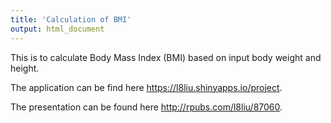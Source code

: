 ```yaml
---
title: 'Calculation of BMI'
output: html_document
---
```


This is to calculate Body Mass Index (BMI) based on input body weight and height. 

The application can be find here <https://l8liu.shinyapps.io/project>.

The presentation can be found here <http://rpubs.com/l8liu/87060>.


